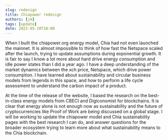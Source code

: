 ```yaml
---
slug: redesign
title: Chiapower redesign
authors: [jm]
tags: [update]
date: 2022-05-10T10:00
---
```


When I built the chiapower.org energy model, Chia had not even launched the mainnet. It is almost impossible to think of how fast the Netspace scaled after the launch, trying to update assumptions during exponential growth. It is fair to say I know a lot more about hard drive energy consumption and idle power states than I did a year ago. I have a deep understanding of the market dynamics between the xch price, Netspace, which drive power consumption. I have learned about sustainability and circular business models from legends in this space, and how to perform a life cycle assessment to understand the carbon impact of a product.

At the time of the release of the website, I based the research on the best-in-class energy models from CBECI and Digiconomist for blockchains. It is clear that energy alone is not enough now as sustainability and the future of cryptocurrencies like Proof of Work are being discussed on a global stage. I will be working to update the chiapower model and Chia sustainability pages with the best research I can do, and answer questions for the broader ecosystem trying to learn more about what sustainability means to the Chia blockchain.
